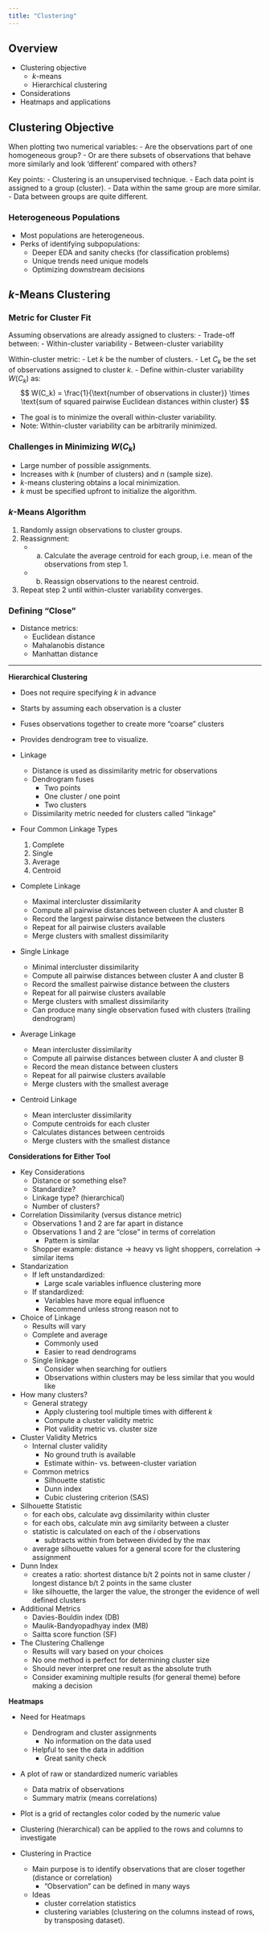```yaml
---
title: "Clustering"
---
```


## Overview

- Clustering objective  
  - $k$-means  
  - Hierarchical clustering  
- Considerations  
- Heatmaps and applications  


## Clustering Objective

When plotting two numerical variables:
- Are the observations part of one homogeneous group?
- Or are there subsets of observations that behave more similarly and look 'different' compared with others?

Key points:
- Clustering is an unsupervised technique.
- Each data point is assigned to a group (cluster).
- Data within the same group are more similar.
- Data between groups are quite different.

### Heterogeneous Populations
- Most populations are heterogeneous.
- Perks of identifying subpopulations:
  - Deeper EDA and sanity checks (for classification problems)
  - Unique trends need unique models
  - Optimizing downstream decisions


## $k$-Means Clustering

### Metric for Cluster Fit

Assuming observations are already assigned to clusters:
- Trade-off between:
  - Within-cluster variability
  - Between-cluster variability

Within-cluster metric:
- Let $k$ be the number of clusters.
- Let $C_k$ be the set of observations assigned to cluster $k$.
- Define within-cluster variability $W(C_k)$ as:
  $$
  W(C_k) = \frac{1}{\text{number of observations in cluster}} \times \text{sum of squared pairwise Euclidean distances within cluster}
  $$

- The goal is to minimize the overall within-cluster variability.
- Note: Within-cluster variability can be arbitrarily minimized.
 
### Challenges in Minimizing $W(C_k)$
- Large number of possible assignments.
- Increases with $k$ (number of clusters) and $n$ (sample size).
- $k$-means clustering obtains a local minimization.
- $k$ must be specified upfront to initialize the algorithm.    

### $k$-Means Algorithm

1. Randomly assign observations to cluster groups.
2. Reassignment:
   - (a) Calculate the average centroid for each group, i.e. mean of the observations from step 1.
   - (b) Reassign observations to the nearest centroid.
3. Repeat step 2 until within-cluster variability converges.
  
### Defining "Close"

- Distance metrics:
  - Euclidean distance
  - Mahalanobis distance
  - Manhattan distance

---

**Hierarchical Clustering**  

- Does not require specifying $k$ in advance  
- Starts by assuming each observation is a cluster  
- Fuses observations together to create more "coarse" clusters  
- Provides dendrogram tree to visualize. 

- Linkage  
  - Distance is used as dissimilarity metric for observations  
  - Dendrogram fuses  
    - Two points  
    - One cluster / one point  
    - Two clusters  
  - Dissimilarity metric needed for clusters called "linkage"  
  
- Four Common Linkage Types  
   1. Complete  
   2. Single  
   3. Average  
   4. Centroid  

- Complete Linkage  
  - Maximal intercluster dissimilarity  
  - Compute all pairwise distances between cluster A and cluster B  
  - Record the largest pairwise distance between the clusters  
  - Repeat for all pairwise clusters available  
  - Merge clusters with smallest dissimilarity  

- Single Linkage  
  - Minimal intercluster dissimilarity  
  - Compute all pairwise distances between cluster A and cluster B  
  - Record the smallest pairwise distance between the clusters  
  - Repeat for all pairwise clusters available  
  - Merge clusters with smallest dissimilarity  
  - Can produce many single observation fused with clusters (trailing dendrogram)  
  
- Average Linkage  
  - Mean intercluster dissimilarity  
  - Compute all pairwise distances between cluster A and cluster B  
  - Record the mean distance between clusters  
  - Repeat for all pairwise clusters available  
  - Merge clusters with the smallest average  
  
- Centroid Linkage  
  - Mean intercluster dissimilarity  
  - Compute centroids for each cluster  
  - Calculates distances between centroids   
  - Merge clusters with the smallest distance  
  
  
**Considerations for Either Tool**   

- Key Considerations  
  - Distance or something else?  
  - Standardize?  
  - Linkage type? (hierarchical)  
  - Number of clusters?  
  
- Correlation Dissimilarity (versus distance metric)  
  - Observations 1 and 2 are far apart in distance  
  - Observations 1 and 2 are "close" in terms of correlation 
    - Pattern is similar  
  - Shopper example: distance -> heavy vs light shoppers, correlation -> similar items  
  
- Standarization  
  - If left unstandardized:  
    - Large scale variables influence clustering more  
  - If standardized:  
    - Variables have more equal influence  
    - Recommend unless strong reason not to  
    
- Choice of Linkage  
  - Results will vary  
  - Complete and average  
    - Commonly used  
    - Easier to read dendrograms  
  - Single linkage  
    - Consider when searching for outliers  
    - Observations within clusters may be less similar that you would like  
    
- How many clusters?  
  - General strategy  
    - Apply clustering tool multiple times with different $k$  
    - Compute a cluster validity metric  
    - Plot validity metric vs. cluster size  
    
- Cluster Validity Metrics  
  - Internal cluster validity  
    - No ground truth is available  
    - Estimate within- vs. between-cluster variation  
  - Common metrics  
    - Silhouette statistic  
    - Dunn index  
    - Cubic clustering criterion (SAS)  

- Silhouette Statistic  
  - for each obs, calculate avg dissimilarity within cluster  
  - for each obs, calculate min avg similarity between a cluster  
  - statistic is calculated on each of the $i$ observations  
    - subtracts within from between divided by the max
  - average silhouette values for a general score for the clustering assignment  
  
- Dunn Index  
  - creates a ratio: shortest distance b/t 2 points not in same cluster / longest distance b/t 2 points in the same cluster  
  - like silhouette, the larger the value, the stronger the evidence of well defined clusters  
  
- Additional Metrics  
  - Davies-Bouldin index (DB)  
  - Maulik-Bandyopadhyay index (MB)  
  - Saitta score function (SF)  
  
- The Clustering Challenge  
  - Results will vary based on your choices  
  - No one method is perfect for determining cluster size  
  - Should never interpret one result as the absolute truth  
  - Consider examining multiple results (for general theme) before making a decision  
  

**Heatmaps**  
  
- Need for Heatmaps  
  - Dendrogram and cluster assignments  
    - No information on the data used  
  - Helpful to see the data in addition  
    - Great sanity check  

- A plot of raw or standardized numeric variables  
  - Data matrix of observations  
  - Summary matrix (means correlations)  
- Plot is a grid of rectangles color coded by the numeric value  
- Clustering (hierarchical) can be applied to the rows and columns to investigate  

- Clustering in Practice  
  - Main purpose is to identify observations that are closer together (distance or correlation)  
    - "Observation" can be defined in many ways  
  - Ideas  
    - cluster correlation statistics
    - clustering variables (clustering on the columns instead of rows, by transposing dataset). 
  
  
      